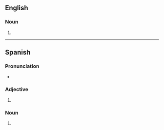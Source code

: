 ==English==

===Noun===
{{head|en|noun form}}

# {{plural of|en|zorro}}

----

==Spanish==

===Pronunciation===
{{es-IPA}}
* {{audio|es|LL-Q1321 (spa)-Millars-zorros.wav|Audio (Spain)}}

===Adjective===
{{head|es|adjective form|g=m-p}}

# {{adj form of|es|zorro||m|p}}

===Noun===
{{head|es|noun form|g=m-p}}

# {{inflection of|es|zorro||m|p}}